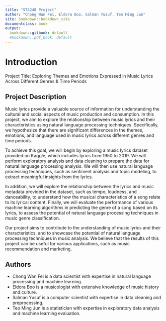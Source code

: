 ```yaml
---
title: "ST4248 Project"
author: "Chong Wan Fei, Eldora Boo, Salman Yusuf, Teo Ming Jun"
site: bookdown::bookdown_site
documentclass: book
output:
  bookdown::gitbook: default
  #bookdown::pdf_book: default
---
```


# Introduction

Project Title: Exploring Themes and Emotions Expressed in Music Lyrics Across Different Genres & Time Periods

## Project Description

Music lyrics provide a valuable source of information for understanding the cultural and social aspects of music production and consumption. In this project, we aim to explore the relationship between music lyrics and their characteristics using natural language processing techniques. Specifically, we hypothesize that there are significant differences in the themes, emotions, and language used in music lyrics across different genres and time periods.

To achieve this goal, we will begin by exploring a music lyrics dataset provided on Kaggle, which includes lyrics from 1950 to 2019. We will perform exploratory analysis and data cleaning to prepare the data for natural language processing analysis. We will then use natural language processing techniques, such as sentiment analysis and topic modeling, to extract meaningful insights from the lyrics.

In addition, we will explore the relationship between the lyrics and music metadata provided in the dataset, such as tempo, loudness, and danceability, to understand how the musical characteristics of a song relate to its lyrical content. Finally, we will evaluate the performance of various machine learning algorithms in predicting the genre of a song based on its lyrics, to assess the potential of natural language processing techniques in music genre classification.

Our project aims to contribute to the understanding of music lyrics and their characteristics, and to showcase the potential of natural language processing techniques in music analysis. We believe that the results of this project can be useful for various applications, such as music recommendation and marketing.

## Authors
- Chong Wan Fei is a data scientist with expertise in natural language processing and machine learning.
- Eldora Boo is a musicologist with extensive knowledge of music history and culture.
- Salman Yusuf is a computer scientist with expertise in data cleaning and preprocessing. 
- Teo Ming Jun is a statistician with expertise in exploratory data analysis and machine learning evaluation.
